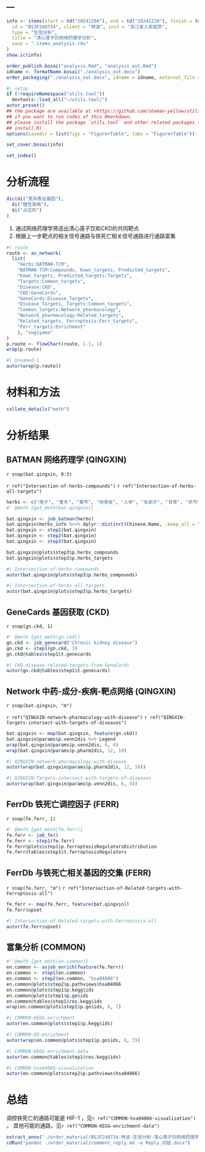 ---
---

```r
info <- items(start = td("20241204"), end = td("20241220"), finish = td("20241217"),
  id = "BSJF240734", client = "林波", inst = "浙江省人民医院",
  type = "生信分析",
  title = "清心莲子饮网络药理学分析",
  save = ".items_analysis.rds"
)
show.ic(info)

order_publish.bosai("analysis.Rmd", "analysis_out.Rmd")
idname <- formatName.bosai("./analysis_out.docx")
order_packaging("./analysis_out.docx", idname = idname, external_file = NULL)
```

```r
#| setup
if (!requireNamespace("utils.tool"))
  devtools::load_all("~/utils.tool/")
autor_preset()
## the package are available at <https://github.com/shaman-yellow/utils.tool>
## if you want to run codes of this Rmarkdown,
## please install the package `utils.tool` and other related packages (run
## install.R)
options(savedir = list(figs = "Figure+Table", tabs = "Figure+Table"))
```

```r
set_cover.bosai(info)
```

```r
set_index()
```

# 分析流程 {#abstract}

```r
dic(di("差异表达基因"),
  di("慢性肾病"),
  di("占位符")
)

```

1. 通过网络药理学筛选出清心莲子饮和CKD的共同靶点
2. 根据上一步靶点的相关信号通路与铁死亡相关信号通路进行通路富集

```r
#| route
route <- as_network(
  list(
    "Herbs:BATMAN-TCM",
    "BATMAN-TCM:Compounds, Kown_targets, Predicted_targets",
    "Kown_targets, Predicted_targets:Targets",
    "Targets:Common_targets",
    "Disease:CKD",
    "CKD:GeneCards",
    "GeneCards:Disease_Targets",
    "Disease_Targets, Targets:Common_targets",
    "Common_targets:Network_pharmacology",
    "Network_pharmacology:Related_targets",
    "Related_targets, Ferroptosis:Ferr_targets",
    "Ferr_targets:Enrichment"
    ), "sugiyama"
)
p.route <- flowChart(route, 1.1, 1)
wrap(p.route)
```

```r
#| Unnamed-1
autor(wrap(p.route))
```

# 材料和方法 {#introduction}

```r
collate_details("meth")
```

# 分析结果 {#workflow}

## BATMAN 网络药理学 (QINGXIN)

`r snap(bat.qingxin, 0:3)`

`r ref("Intersection-of-herbs-compounds")` 
`r ref("Intersection-of-herbs-all-targets")` 

```r
herbs <- c("莲子", "麦冬", "黄芩", "地骨皮", "人参", "车前子", "甘草", "赤芍", "黄芪")
#' @meth {get_meth(bat.qingxin)}

bat.qingxin <- job_batman(herbs)
bat.qingxin$herbs_info %<>% dplyr::distinct(Chinese.Name, .keep_all = T)
bat.qingxin <- step1(bat.qingxin)
bat.qingxin <- step2(bat.qingxin)
bat.qingxin <- step3(bat.qingxin)

bat.qingxin@plots$step3$p.herbs_compounds
bat.qingxin@plots$step3$p.herbs_targets
```


```r
#| Intersection-of-herbs-compounds
autor(bat.qingxin@plots$step3$p.herbs_compounds)
```


```r
#| Intersection-of-herbs-all-targets
autor(bat.qingxin@plots$step3$p.herbs_targets)
```

## GeneCards 基因获取 (CKD)

`r snap(gn.ckd, 1)`

```r
#' @meth {get_meth(gn.ckd)}
gn.ckd <- job_genecard("Chronic kidney disease")
gn.ckd <- step1(gn.ckd, 3)
gn.ckd@tables$step1$t.genecards
```


```r
#| CKD-disease-related-targets-from-GeneCards
autor(gn.ckd@tables$step1$t.genecards)
```

## Network 中药-成分-疾病-靶点网络 (QINGXIN)

`r snap(bat.qingxin, "m")`

`r ref("QINGXIN-network-pharmacology-with-disease")` 
`r ref("QINGXIN-Targets-intersect-with-targets-of-diseases")` 

```r
bat.qingxin <- map(bat.qingxin, feature(gn.ckd))
bat.qingxin@params$p.venn2dis %>% Legend
wrap(bat.qingxin@params$p.venn2dis, 6, 4)
wrap(bat.qingxin@params$p.pharm2dis, 12, 10)
```

```r
#| QINGXIN-network-pharmacology-with-disease
autor(wrap(bat.qingxin@params$p.pharm2dis, 12, 10))
```

```r
#| QINGXIN-Targets-intersect-with-targets-of-diseases
autor(wrap(bat.qingxin@params$p.venn2dis, 6, 4))
```


## FerrDb 铁死亡调控因子 (FERR)

`r snap(fe.ferr, 1)`

```r
#' @meth {get_meth(fe.ferr)}
fe.ferr <- job_fe()
fe.ferr <- step1(fe.ferr)
fe.ferr@plots$step1$p.ferroptosisRegulatorsDistribution
fe.ferr@tables$step1$t.ferroptosisRegulators
```

## FerrDb 与铁死亡相关基因的交集 (FERR)

`r snap(fe.ferr, "m")`
`r ref("Intersection-of-Related-targets-with-Ferroptosis-all")` 

```r
fe.ferr <- map(fe.ferr, feature(bat.qingxin))
fe.ferr$upset
```

```r
#| Intersection-of-Related-targets-with-Ferroptosis-all
autor(fe.ferr$upset)
```

## 富集分析 (COMMON)

```r
#' @meth {get_meth(en.common)}
en.common <- asjob_enrich(feature(fe.ferr))
en.common <- step1(en.common)
en.common <- step2(en.common, "hsa04066")
en.common@plots$step2$p.pathviews$hsa04066
en.common@plots$step1$p.kegg$ids
en.common@plots$step1$p.go$ids
en.common@tables$step1$res.kegg$ids
wrap(en.common@plots$step1$p.go$ids, 8, 7)
```


```r
#| COMMON-KEGG-enrichment
autor(en.common@plots$step1$p.kegg$ids)
```


```r
#| COMMON-GO-enrichment
autor(wrap(en.common@plots$step1$p.go$ids, 8, 7))
```


```r
#| COMMON-KEGG-enrichment-data
autor(en.common@tables$step1$res.kegg$ids)
```


```r
#| COMMON-hsa04066-visualization
autor(en.common@plots$step2$p.pathviews$hsa04066)
```

# 总结 {#conclusion}

调控铁死亡的通路可能是 HIF-1 ，见`r ref("COMMON-hsa04066-visualization")` 。
其他可能的通路，见`r ref("COMMON-KEGG-enrichment-data")` 

```r
extract_anno("./order_material/BSJF240734-林波-生信分析-清心莲子饮网络药理学分析-2024.12.17-YRX批注 (1).docx"
cdRun("pandoc ./order_material/comment_reply.md -o Reply_闫姐.docx")


```

